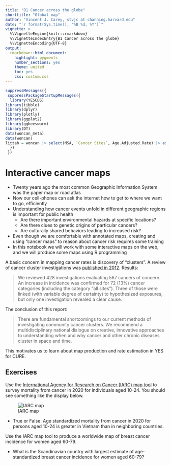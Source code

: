 ```yaml
---
title: "B1 Cancer across the globe"
shorttitle: "Global map"
author: "Vincent J. Carey, stvjc at channing.harvard.edu"
date: "`r format(Sys.time(), '%B %d, %Y')`"
vignette: >
  %\VignetteEngine{knitr::rmarkdown}
  %\VignetteIndexEntry{B1 Cancer across the globe}
  %\VignetteEncoding{UTF-8}
output:
  rmarkdown::html_document:
    highlight: pygments
    number_sections: yes
    theme: united
    toc: yes
    css: custom.css
---
```


```r
suppressMessages({
 suppressPackageStartupMessages({
  library(YESCDS)
library(tibble)
library(dplyr)
library(plotly)
library(ggplot2)
library(ggbeeswarm)
library(DT)
data(woncan_meta)
data(woncan)
littab = woncan |> select(MSA, `Cancer Sites`, Age.Adjusted.Rate) |> as.data.frame()
  })
 })
```


# Interactive cancer maps

* Twenty years ago the most common Geographic Information System was the paper map or road atlas
* Now our cell-phones can ask the internet how to get to where we want to go, efficiently
* Understanding how cancer events unfold in different geographic regions is important for public health
	* Are there important environmental hazards at specific locations?
	* Are there clues to genetic origins of particular cancers?
	* Are culturally shared behaviors leading to increased risk?
* Even though we are comfortable with annotated maps, creating and using "cancer maps" to reason about cancer risk requires some training
* In this notebook we will work with some interactive maps on the web, and we will produce some maps using R programming

A basic concern in mapping cancer rates is discovery of "clusters".  A review of cancer cluster investigations
was [published in 2012](https://pubmed.ncbi.nlm.nih.gov/22519802/).  Results:

> We reviewed 428 investigations evaluating 567 cancers of concern. An increase in incidence was confirmed for 72 (13%) cancer categories (including the category "all sites"). Three of those were linked (with variable degree of certainty) to hypothesized exposures, but only one investigation revealed a clear cause.

The conclusion of this report:

> There are fundamental shortcomings to our current methods of investigating community cancer clusters. We recommend a multidisciplinary national dialogue on creative, innovative approaches to understanding when and why cancer and other chronic diseases cluster in space and time.

This motivates us to learn about map production and rate estimation in YES for CURE.

## Exercises

Use the [International Agency for Research on Cancer (IARC) map tool](https://gco.iarc.fr/today/online-analysis-map?v=2020&mode=population&mode_population=continents&population=900&populations=900&key=asr&sex=0&cancer=39&type=0&statistic=5&prevalence=0&population_group=0&ages_group%5B%5D=0&ages_group%5B%5D=17&nb_items=10&group_cancer=1&include_nmsc=0&include_nmsc_other=0&projection=natural-earth&color_palette=default&map_scale=quantile&map_nb_colors=5&continent=0&show_ranking=0&rotate=%255B10%252C0%255D) to survey mortality from cancer in 2020 for individuals aged 10-24. You should see something like the display below.

![IARC map](IARCoverall.jpg)

- True or False: Age standardized mortality from cancer in 2020 for persons aged 10-24 is greater in Vietnam than in neighboring countries.

Use the IARC map tool to produce a worldwide map of breast cancer incidence for women aged 60-79.

- What is the Scandinavian country with largest estimate of age-standardized breast cancer incidence for women aged 60-79?

